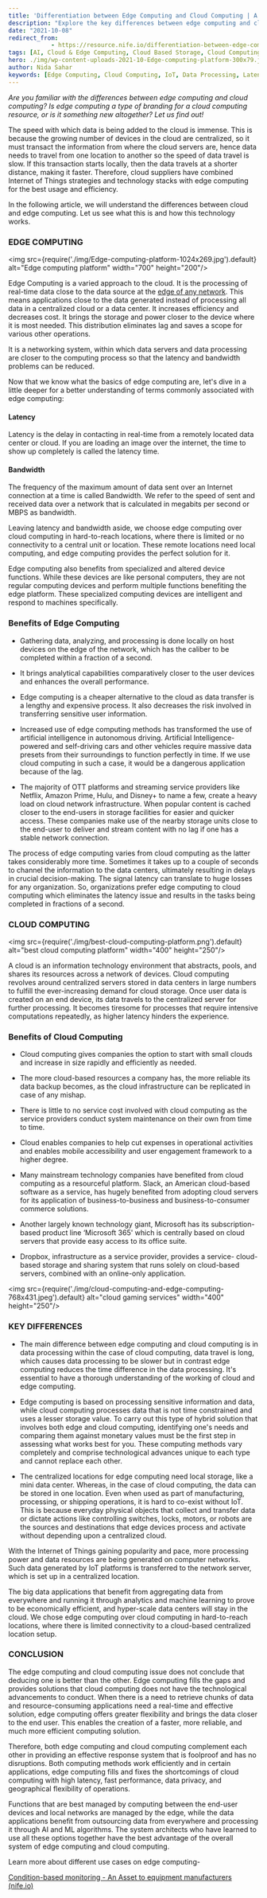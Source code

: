 ```yaml
---
title: 'Differentiation between Edge Computing and Cloud Computing | A Study'
description: "Explore the key differences between edge computing and cloud computing, their benefits, and how they complement each other in providing efficient solutions."
date: "2021-10-08"
redirect_from: 
            - https://resource.nife.io/differentiation-between-edge-computing-and-cloud-computing-a-study/
tags: [AI, Cloud & Edge Computing, Cloud Based Storage, Cloud Computing, Edge Computing, IoT, ML, OTT Platforms]
hero: ./img/wp-content-uploads-2021-10-Edge-computing-platform-300x79.jpg
author: Nida Sahar
keywords: [Edge Computing, Cloud Computing, IoT, Data Processing, Latency, Bandwidth, AI, ML, OTT Platforms]
---
```


_Are you familiar with the differences between edge computing and cloud computing? Is edge computing a type of branding for a cloud computing resource, or is it something new altogether? Let us find out!_

The speed with which data is being added to the cloud is immense. This is because the growing number of devices in the cloud are centralized, so it must transact the information from where the cloud servers are, hence data needs to travel from one location to another so the speed of data travel is slow. If this transaction starts locally, then the data travels at a shorter distance, making it faster. Therefore, cloud suppliers have combined Internet of Things strategies and technology stacks with edge computing for the best usage and efficiency.

In the following article, we will understand the differences between cloud and edge computing. Let us see what this is and how this technology works.

### EDGE COMPUTING

<img src={require('./img/Edge-computing-platform-1024x269.jpg').default} alt="Edge computing platform" width="700" height="200"/>
<br/>



Edge Computing is a varied approach to the cloud. It is the processing of real-time data close to the data source at the [edge of any network](/blog/interconnection-oriented-architecture-edge-network/). This means applications close to the data generated instead of processing all data in a centralized cloud or a data center. It increases efficiency and decreases cost. It brings the storage and power closer to the device where it is most needed. This distribution eliminates lag and saves a scope for various other operations.

It is a networking system, within which data servers and data processing are closer to the computing process so that the latency and bandwidth problems can be reduced.

Now that we know what the basics of edge computing are, let's dive in a little deeper for a better understanding of terms commonly associated with edge computing:

#### Latency

Latency is the delay in contacting in real-time from a remotely located data center or cloud. If you are loading an image over the internet, the time to show up completely is called the latency time.

#### Bandwidth

The frequency of the maximum amount of data sent over an Internet connection at a time is called Bandwidth. We refer to the speed of sent and received data over a network that is calculated in megabits per second or MBPS as bandwidth.

Leaving latency and bandwidth aside, we choose edge computing over cloud computing in hard-to-reach locations, where there is limited or no connectivity to a central unit or location. These remote locations need local computing, and edge computing provides the perfect solution for it.

Edge computing also benefits from specialized and altered device functions. While these devices are like personal computers, they are not regular computing devices and perform multiple functions benefiting the edge platform. These specialized computing devices are intelligent and respond to machines specifically.

### Benefits of Edge Computing

- Gathering data, analyzing, and processing is done locally on host devices on the edge of the network, which has the caliber to be completed within a fraction of a second.

- It brings analytical capabilities comparatively closer to the user devices and enhances the overall performance.

- Edge computing is a cheaper alternative to the cloud as data transfer is a lengthy and expensive process. It also decreases the risk involved in transferring sensitive user information.

- Increased use of edge computing methods has transformed the use of artificial intelligence in autonomous driving. Artificial Intelligence-powered and self-driving cars and other vehicles require massive data presets from their surroundings to function perfectly in time. If we use cloud computing in such a case, it would be a dangerous application because of the lag.

- The majority of OTT platforms and streaming service providers like Netflix, Amazon Prime, Hulu, and Disney+ to name a few, create a heavy load on cloud network infrastructure. When popular content is cached closer to the end-users in storage facilities for easier and quicker access. These companies make use of the nearby storage units close to the end-user to deliver and stream content with no lag if one has a stable network connection.

The process of edge computing varies from cloud computing as the latter takes considerably more time. Sometimes it takes up to a couple of seconds to channel the information to the data centers, ultimately resulting in delays in crucial decision-making. The signal latency can translate to huge losses for any organization. So, organizations prefer edge computing to cloud computing which eliminates the latency issue and results in the tasks being completed in fractions of a second.

### CLOUD COMPUTING

<img src={require('./img/best-cloud-computing-platform.png').default} alt="best cloud computing platform" width="400" height="250"/>
<br/>



A cloud is an information technology environment that abstracts, pools, and shares its resources across a network of devices. Cloud computing revolves around centralized servers stored in data centers in large numbers to fulfill the ever-increasing demand for cloud storage. Once user data is created on an end device, its data travels to the centralized server for further processing. It becomes tiresome for processes that require intensive computations repeatedly, as higher latency hinders the experience.

### Benefits of Cloud Computing

- Cloud computing gives companies the option to start with small clouds and increase in size rapidly and efficiently as needed.

- The more cloud-based resources a company has, the more reliable its data backup becomes, as the cloud infrastructure can be replicated in case of any mishap.

- There is little to no service cost involved with cloud computing as the service providers conduct system maintenance on their own from time to time.

- Cloud enables companies to help cut expenses in operational activities and enables mobile accessibility and user engagement framework to a higher degree.

- Many mainstream technology companies have benefited from cloud computing as a resourceful platform. Slack, an American cloud-based software as a service, has hugely benefited from adopting cloud servers for its application of business-to-business and business-to-consumer commerce solutions.

- Another largely known technology giant, Microsoft has its subscription-based product line ‘Microsoft 365' which is centrally based on cloud servers that provide easy access to its office suite.

- Dropbox, infrastructure as a service provider, provides a service- cloud-based storage and sharing system that runs solely on cloud-based servers, combined with an online-only application.

<img src={require('./img/cloud-computing-and-edge-computing-768x431.jpeg').default} alt="cloud gaming services" width="400" height="250"/>
<br/>



### KEY DIFFERENCES

- The main difference between edge computing and cloud computing is in data processing within the case of cloud computing, data travel is long, which causes data processing to be slower but in contrast edge computing reduces the time difference in the data processing. It's essential to have a thorough understanding of the working of cloud and edge computing.

- Edge computing is based on processing sensitive information and data, while cloud computing processes data that is not time constrained and uses a lesser storage value. To carry out this type of hybrid solution that involves both edge and cloud computing, identifying one's needs and comparing them against monetary values must be the first step in assessing what works best for you. These computing methods vary completely and comprise technological advances unique to each type and cannot replace each other.

- The centralized locations for edge computing need local storage, like a mini data center. Whereas, in the case of cloud computing, the data can be stored in one location. Even when used as part of manufacturing, processing, or shipping operations, it is hard to co-exist without IoT. This is because everyday physical objects that collect and transfer data or dictate actions like controlling switches, locks, motors, or robots are the sources and destinations that edge devices process and activate without depending upon a centralized cloud.

With the Internet of Things gaining popularity and pace, more processing power and data resources are being generated on computer networks. Such data generated by IoT platforms is transferred to the network server, which is set up in a centralized location.

The big data applications that benefit from aggregating data from everywhere and running it through analytics and machine learning to prove to be economically efficient, and hyper-scale data centers will stay in the cloud. We chose edge computing over cloud computing in hard-to-reach locations, where there is limited connectivity to a cloud-based centralized location setup.

### CONCLUSION

The edge computing and cloud computing issue does not conclude that deducing one is better than the other. Edge computing fills the gaps and provides solutions that cloud computing does not have the technological advancements to conduct. When there is a need to retrieve chunks of data and resource-consuming applications need a real-time and effective solution, edge computing offers greater flexibility and brings the data closer to the end user. This enables the creation of a faster, more reliable, and much more efficient computing solution.

Therefore, both edge computing and cloud computing complement each other in providing an effective response system that is foolproof and has no disruptions. Both computing methods work efficiently and in certain applications, edge computing fills and fixes the shortcomings of cloud computing with high latency, fast performance, data privacy, and geographical flexibility of operations.

Functions that are best managed by computing between the end-user devices and local networks are managed by the edge, while the data applications benefit from outsourcing data from everywhere and processing it through AI and ML algorithms. The system architects who have learned to use all these options together have the best advantage of the overall system of edge computing and cloud computing.

Learn more about different use cases on edge computing-

[Condition-based monitoring - An Asset to equipment manufacturers (nife.io)](/blog/condition-based-monitoring-an-asset-to-equipment-manufacturers-cktgfzo6d01611pqsiw45ppen/) 

